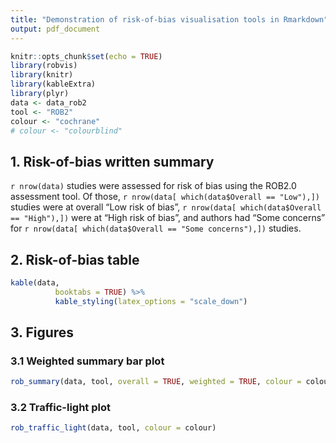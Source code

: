 ```yaml
---
title: "Demonstration of risk-of-bias visualisation tools in Rmarkdown"
output: pdf_document
---
```


```r
knitr::opts_chunk$set(echo = TRUE)
library(robvis)
library(knitr)
library(kableExtra)
library(plyr)
data <- data_rob2
tool <- "ROB2"
colour <- "cochrane"
# colour <- "colourblind"
```

## 1. Risk-of-bias written summary
`r nrow(data) ` studies were assessed for risk of bias using the ROB2.0 assessment tool. Of those, `r nrow(data[ which(data$Overall == "Low"),]) ` studies were at overall "Low risk of bias", `r nrow(data[ which(data$Overall == "High"),]) ` were at "High risk of bias", and authors had "Some concerns" for `r nrow(data[ which(data$Overall == "Some concerns"),]) ` studies.

## 2. Risk-of-bias table
```r
kable(data,
          booktabs = TRUE) %>%
          kable_styling(latex_options = "scale_down")
```

## 3. Figures
### 3.1 Weighted summary bar plot
```r
rob_summary(data, tool, overall = TRUE, weighted = TRUE, colour = colour)
```

### 3.2 Traffic-light plot
```r
rob_traffic_light(data, tool, colour = colour)
```
